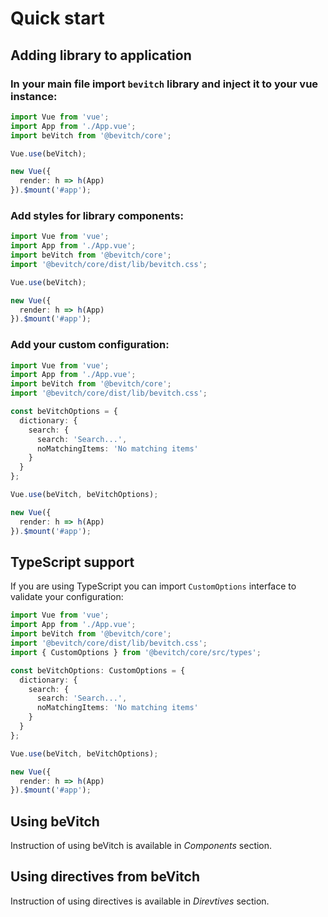 
<Meta title="Getting started|Quick start" />

# Quick start

## Adding library to application

### In your main file import `bevitch` library and inject it to your vue instance:

```ts
import Vue from 'vue';
import App from './App.vue';
import beVitch from '@bevitch/core';

Vue.use(beVitch);

new Vue({
  render: h => h(App)
}).$mount('#app');

```

### Add styles for library components:

```ts
import Vue from 'vue';
import App from './App.vue';
import beVitch from '@bevitch/core';
import '@bevitch/core/dist/lib/bevitch.css';

Vue.use(beVitch);

new Vue({
  render: h => h(App)
}).$mount('#app');
```

### Add your custom configuration:

```ts
import Vue from 'vue';
import App from './App.vue';
import beVitch from '@bevitch/core';
import '@bevitch/core/dist/lib/bevitch.css';

const beVitchOptions = {
  dictionary: {
    search: {
      search: 'Search...', 
      noMatchingItems: 'No matching items'
    }
  }
};

Vue.use(beVitch, beVitchOptions);

new Vue({
  render: h => h(App)
}).$mount('#app');
```

## TypeScript support

If you are using TypeScript you can import `CustomOptions` interface to validate your configuration:

```ts
import Vue from 'vue';
import App from './App.vue';
import beVitch from '@bevitch/core';
import '@bevitch/core/dist/lib/bevitch.css';
import { CustomOptions } from '@bevitch/core/src/types';

const beVitchOptions: CustomOptions = {
  dictionary: {
    search: {
      search: 'Search...', 
      noMatchingItems: 'No matching items'
    }
  }
};

Vue.use(beVitch, beVitchOptions);

new Vue({
  render: h => h(App)
}).$mount('#app');

```

## Using beVitch

Instruction of using beVitch is available in *Components* section.

## Using directives from beVitch

Instruction of using directives is available in *Direvtives* section.






